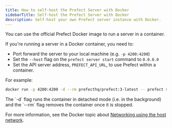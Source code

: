 ```yaml
---
title: How to self-host the Prefect Server with Docker
sidebarTitle: Self-host the Prefect Server with Docker
description: Self-host your own Prefect server instance with Docker.
---
```


You can use the official Prefect Docker image to run a server in a container.

If you're running a server in a Docker container, you need to:

- Port forward the server to your local machine (e.g. `-p 4200:4200`)
- Set the `--host` flag on the `prefect server start` command to `0.0.0.0`
- Set the API server address, `PREFECT_API_URL`, to use Prefect within a container.

For example:

```bash
docker run -p 4200:4200 -d --rm prefecthq/prefect:3-latest -- prefect server start --host 0.0.0.0
```

<Tip>
The `-d` flag runs the container in detached mode (i.e. in the background) and the `--rm` flag removes the container once it is stopped.
</Tip>

For more information, see the Docker topic about [Networking using the host network](https://docs.docker.com/network/network-tutorial-host/).